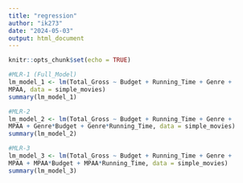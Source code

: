 ```yaml
---
title: "regression"
author: "ik273"
date: "2024-05-03"
output: html_document
---
```


```r
knitr::opts_chunk$set(echo = TRUE)
```


```r
#MLR-1 (Full_Model)
lm_model_1 <- lm(Total_Gross ~ Budget + Running_Time + Genre + 
MPAA, data = simple_movies)
summary(lm_model_1)

#MLR-2
lm_model_2 <- lm(Total_Gross ~ Budget + Running_Time + Genre + 
MPAA + Genre*Budget + Genre*Running_Time, data = simple_movies)
summary(lm_model_2)

#MLR-3
lm_model_3 <- lm(Total_Gross ~ Budget + Running_Time + Genre +
MPAA + MPAA*Budget + MPAA*Running_Time, data = simple_movies)
summary(lm_model_3)
```

